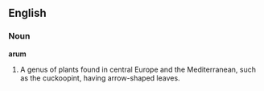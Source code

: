 ==English==

===Noun===

'''arum'''

#A genus of plants found in central Europe and the Mediterranean, such as the cuckoopint, having arrow-shaped leaves.